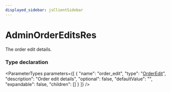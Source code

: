 ```yaml
---
displayed_sidebar: jsClientSidebar
---
```



# AdminOrderEditsRes

The order edit details.

### Type declaration

<ParameterTypes parameters={[
  {
    "name": "order_edit",
    "type": "[OrderEdit](../classes/internal.OrderEdit.mdx)",
    "description": "Order edit details",
    "optional": false,
    "defaultValue": "",
    "expandable": false,
    "children": []
  }
]} />
